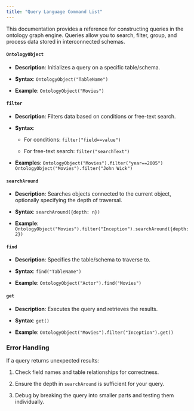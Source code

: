 ```yaml
---
title: "Query Language Command List"
---
```


This documentation provides a reference for constructing queries in the ontology graph engine. Queries allow you to search, filter, group, and process data stored in interconnected schemas.

#### **`OntologyObject`**

* **Description**: Initializes a query on a specific table/schema.

* **Syntax**: `OntologyObject("TableName")`

* **Example**:
  `OntologyObject("Movies")`

#### **`filter`**

* **Description**: Filters data based on conditions or free-text search.

* **Syntax**:

  * For conditions: `filter("field==value")`

  * For free-text search: `filter("searchText")`

* **Examples**:
  `OntologyObject("Movies").filter("year==2005")`
  `OntologyObject("Movies").filter("John Wick")`

#### **`searchAround`**

* **Description**: Searches objects connected to the current object, optionally specifying the depth of traversal.

* **Syntax**: `searchAround({depth: n})`

* **Example**:
  `OntologyObject("Movies").filter("Inception").searchAround({depth: 2})`

#### **`find`**

* **Description**: Specifies the table/schema to traverse to.

* **Syntax**: `find("TableName")`

* **Example**:
  `OntologyObject("Actor").find("Movies")`

#### **`get`**

* **Description**: Executes the query and retrieves the results.

* **Syntax**: `get()`

* **Example**:
  `OntologyObject("Movies").filter("Inception").get()`

### **Error Handling**

If a query returns unexpected results:

1. Check field names and table relationships for correctness.

2. Ensure the depth in `searchAround` is sufficient for your query.

3. Debug by breaking the query into smaller parts and testing them individually.